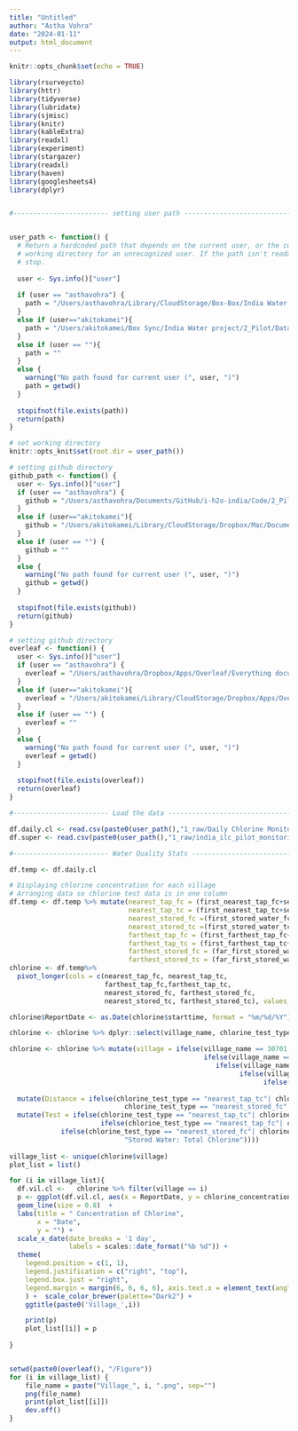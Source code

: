 ```yaml
---
title: "Untitled"
author: "Astha Vohra"
date: "2024-01-11"
output: html_document
---
```


```r
knitr::opts_chunk$set(echo = TRUE)
```

```r

library(rsurveycto)
library(httr)
library(tidyverse)
library(lubridate)
library(sjmisc)
library(knitr)
library(kableExtra)
library(readxl)
library(experiment)
library(stargazer)
library(readxl)
library(haven)
library(googlesheets4)
library(dplyr)



```

```r
#------------------------ setting user path ----------------------------------------#


user_path <- function() {
  # Return a hardcoded path that depends on the current user, or the current 
  # working directory for an unrecognized user. If the path isn't readable,
  # stop.
  
  user <- Sys.info()["user"]
  
  if (user == "asthavohra") { 
    path = "/Users/asthavohra/Library/CloudStorage/Box-Box/India Water project/2_Pilot/Data/"
  } 
  else if (user=="akitokamei"){
    path = "/Users/akitokamei/Box Sync/India Water project/2_Pilot/Data/"
  } 
  else if (user == ""){
    path = ""
  } 
  else {
    warning("No path found for current user (", user, ")")
    path = getwd()
  }
  
  stopifnot(file.exists(path))
  return(path)
}

# set working directory
knitr::opts_knit$set(root.dir = user_path())

# setting github directory
github_path <- function() {
  user <- Sys.info()["user"]
  if (user == "asthavohra") {
    github = "/Users/asthavohra/Documents/GitHub/i-h2o-india/Code/2_Pilot/0_pilot logistics/"
  } 
  else if (user=="akitokamei"){
    github = "/Users/akitokamei/Library/CloudStorage/Dropbox/Mac/Documents/GitHub/i-h2o-india/Code/2_Pilot/0_pilot logistics/"
  } 
  else if (user == "") {
    github = ""
  } 
  else {
    warning("No path found for current user (", user, ")")
    github = getwd()
  }
  
  stopifnot(file.exists(github))
  return(github)
}

# setting github directory
overleaf <- function() {
  user <- Sys.info()["user"]
  if (user == "asthavohra") {
    overleaf = "/Users/asthavohra/Dropbox/Apps/Overleaf/Everything document -ILC/"
  } 
  else if (user=="akitokamei"){
    overleaf = "/Users/akitokamei/Library/CloudStorage/Dropbox/Apps/Overleaf/Everything document -ILC/"
  } 
  else if (user == "") {
    overleaf = ""
  } 
  else {
    warning("No path found for current user (", user, ")")
    overleaf = getwd()
  }
  
  stopifnot(file.exists(overleaf))
  return(overleaf)
}

```

```r
#------------------------ Load the data ----------------------------------------#

df.daily.cl <- read.csv(paste0(user_path(),"1_raw/Daily Chlorine Monitoring Form_WIDE.csv"))
df.super <- read.csv(paste0(user_path(),"1_raw/india_ilc_pilot_monitoring_WIDE.csv"))

```

```r
#------------------------ Water Quality Stats ----------------------------------------#

df.temp <- df.daily.cl

# Displaying chlorine concentration for each village
# Arranging data so chlorine test data is in one column
df.temp <- df.temp %>% mutate(nearest_tap_fc = (first_nearest_tap_fc+second_nearest_tap_fc)/2, 
                              nearest_tap_tc = (first_nearest_tap_tc+second_nearest_tap_tc)/2,
                              nearest_stored_fc =(first_stored_water_fc+ second_stored_water_fc)/2,
                              nearest_stored_tc =(first_stored_water_tc+ second_stored_water_tc)/2,
                              farthest_tap_fc = (first_farthest_tap_fc+second_farthest_tap_fc)/2,
                              farthest_tap_tc = (first_farthest_tap_tc+second_farthest_tap_tc)/2,
                              farthest_stored_fc = (far_first_stored_water_fc+far_second_stored_water_fc)/2,
                              farthest_stored_tc = (far_first_stored_water_tc+far_second_stored_water_tc)/2) 
chlorine <- df.temp%>%
  pivot_longer(cols = c(nearest_tap_fc, nearest_tap_tc, 
                        farthest_tap_fc,farthest_tap_tc, 
                        nearest_stored_fc, farthest_stored_fc, 
                        nearest_stored_tc, farthest_stored_tc), values_to = "chlorine_concentration", names_to = "chlorine_test_type")

chlorine$ReportDate <- as.Date(chlorine$starttime, format = "%m/%d/%Y") 

chlorine <- chlorine %>% dplyr::select(village_name, chlorine_test_type, chlorine_concentration, ReportDate )

chlorine <- chlorine %>% mutate(village = ifelse(village_name == 30701, "Gopi Kankubadi", 
                                                 ifelse(village_name == 50401, "Birnarayanpur", 
                                                    ifelse(village_name == 50501,"Nathma", 
                                                          ifelse(village_name == 30301,"Tandipur",
                                                                ifelse(village_name == 20101, "Badabangi", 
                                                                       ifelse(village_name == 40201, "Bichikote", NA))))))) %>%
  mutate(Distance = ifelse(chlorine_test_type == "nearest_tap_tc"| chlorine_test_type == "nearest_stored_tc"|
                             chlorine_test_type == "nearest_stored_fc"|chlorine_test_type == "nearest_tap_fc", "Nearest", "Farthest")) %>%
  mutate(Test = ifelse(chlorine_test_type == "nearest_tap_tc"| chlorine_test_type == "farthest_tap_tc", "Tap Water: Total Chlorine", 
                       ifelse(chlorine_test_type == "nearest_tap_fc"| chlorine_test_type == "farthest_tap_fc", "Tap Water: Free Chlorine", 
             ifelse(chlorine_test_type == "nearest_stored_fc"| chlorine_test_type == "farthest_stored_fc", "Stored Water: Free Chlorine", 
                             "Stored Water: Total Chlorine")))) 
  
village_list <- unique(chlorine$village) 
plot_list = list()

for (i in village_list){
  df.vil.cl <-   chlorine %>% filter(village == i)    
  p <- ggplot(df.vil.cl, aes(x = ReportDate, y = chlorine_concentration, color=Test, linetype = Distance)) +
  geom_line(size = 0.8)  + 
  labs(title = " Concentration of Chlorine",
       x = "Date",
       y = "") +  
  scale_x_date(date_breaks = '1 day', 
               labels = scales::date_format("%b %d")) +
  theme(
    legend.position = c(1, 1),
    legend.justification = c("right", "top"),
    legend.box.just = "right",
    legend.margin = margin(6, 6, 6, 6), axis.text.x = element_text(angle = 90, size = 10)
    ) +  scale_color_brewer(palette="Dark2") + 
    ggtitle(paste0('Village_',i))

    print(p)
    plot_list[[i]] = p
  
}


setwd(paste0(overleaf(), "/Figure"))
for (i in village_list) {
    file_name = paste("Village_", i, ".png", sep="")
    png(file_name)
    print(plot_list[[i]])
    dev.off()
}

```

